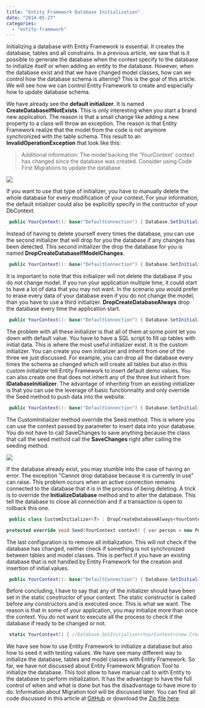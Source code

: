 ```yaml
---
title: "Entity Framework Database Initialization"
date: "2014-05-27"
categories: 
  - "entity-framework"
---
```


Initializing a database with Entity Framework is essential. It creates the database, tables and all constrains. In a previous article, we saw that is it possible to generate the database when the context specify to the database to initialize itself or when adding an entity to the database. However, when the database exist and that we have changed model classes, how can we control how the database schema is altering? This is the goal of this article. We will see how we can control Entity Framework to create and especially how to update database schema.

We have already see the **default initializer**. It is named **CreateDatabaseIfNotExists**. This is only interesting when you start a brand new application. The reason is that a small change like adding a new property to a class will throw an exception. The reason is that Entity Framework realize that the model from the code is not anymore synchronized with the table schema. This result to an **InvalidOperationException** that look like this:

> Additional information: The model backing the 'YourContext' context has changed since the database was created. Consider using Code First Migrations to update the database.

![](images/InvalidOperationExceptionModelBackingChanged-400x224.png)

If you want to use that type of initializer, you have to manually delete the whole database for every modification of your context. For your information, the default intializer could also be explicitly specify in the contructor of your DbContext.


```csharp
 public YourContext(): base("DefaultConnection") { Database.SetInitializer<YourContext>(new CreateDatabaseIfNotExists<YourContext>()); //Default one } 
```

Instead of having to delete yourself every times the database, you can use the second initializer that will drop for you the database if any changes has been detected. This second initializer the drop the database for you is named **DropCreateDatabaseIfModelChanges**.


```csharp
 public YourContext(): base("DefaultConnection") { Database.SetInitializer<YourContext>(new DropCreateDatabaseIfModelChanges<YourContext>()); //Drop database if changes detected } 
```

It is important to note that this initializer will not delete the database if you do not change model. If you run your application multiple time, it could start to have a lot of data that you may not want. In the scenario you would prefer to erase every data of your database even if you do not change the model, than you have to use a third initializer. **DropCreateDatabaseAlways** drop the database every time the application start.


```csharp
 public YourContext(): base("DefaultConnection") { Database.SetInitializer<YourContext>(new DropCreateDatabaseAlways<YourContext>()); //Drop database every times } 
```

The problem with all these initializer is that all of them at some point let you down with default value. You have to have a SQL script to fill up tables with initial data. This is where the most useful initializer exist. It is the custom initializer. You can create you own initializer and inherit from one of the three we just discussed. For example, you can drop all the database every times the schema as changed which will create all tables but also in this custom initializer tell Entity Framework to insert default demo values. You can also create one that does not inherit any of the three but inherit from **IDatabaseInitializer**. The advantage of inheriting from an existing initializer is that you can use the leverage of basic functionnality and only override the Seed method to push data into the website.


```csharp
 public YourContext(): base("DefaultConnection") { Database.SetInitializer<YourContext>(new CustomInitializer<YourContext>()); //Custom if model changed and seed values } //... public class CustomInitializer<T> : DropCreateDatabaseIfModelChanges<YourContext> { protected override void Seed(YourContext context) { base.Seed(context); } } 
```

The CustomInitializer method override the Seed method. This is where you can use the context passed by parameter to insert data into your database. You do not have to call SaveChanges to save anything because the class that call the seed method call the **SaveChanges** right after calling the seeding method.

![](images/CustomInitializer-400x178.png)

If the database already exist, you may stumble into the case of having an error. The exception "Cannot drop database because it is currently in use" can raise. This problem occurs when an active connection remains connected to the database that it is in the process of being deleting. A trick is to override the **InitializeDatabase** method and to alter the database. This tell the database to close all connection and if a transaction is open to rollback this one.


```csharp
 public class CustomInitializer<T> : DropCreateDatabaseAlways<YourContext> { public override void InitializeDatabase(YourContext context) { context.Database.ExecuteSqlCommand(TransactionalBehavior.DoNotEnsureTransaction , string.Format("ALTER DATABASE {0} SET SINGLE\_USER WITH ROLLBACK IMMEDIATE", context.Database.Connection.Database)); base.InitializeDatabase(context); }

protected override void Seed(YourContext context) { var person = new Person() {Name = "SeededPerson", BirthDate = new DateTime(1900, 1, 1)}; context.Persons.Add(person); base.Seed(context); } } 
```

The last configuration is to remove all initialization. This will not check if the database has changed, neither check if something is not synchronized between tables and model classes. This is perfect if you have an existing database that is not handled by Entity Framework for the creation and insertion of initial values.


```csharp
 public YourContext(): base("DefaultConnection") { Database.SetInitializer<YourContext>(null); //No initialization } 
```

Before concluding, I have to say that any of the initializer should have been set in the static constructor of your context. The static constructor is called before any constructors and is executed once. This is what we want. The reason is that in some of your application, you may initialize more than once the context. You do not want to execute all the process to check if the database if ready to be changed or not.


```csharp
 static YourContext() { //Database.SetInitializer<YourContext>(new CreateDatabaseIfNotExists<YourContext>()); //Default one //Database.SetInitializer<YourContext>(new DropCreateDatabaseIfModelChanges<YourContext>()); //Drop database if changes detected //Database.SetInitializer<YourContext>(new DropCreateDatabaseAlways<YourContext>()); //Drop database every times //Database.SetInitializer<YourContext>(new CustomInitializer<YourContext>()); //Custom if model changed and seed values Database.SetInitializer<YourContext>(null); //Nothing is done } 
```

We have see how to use Entity Framework to initialize a database but also how to seed it with testing values. We have see many different way to initialize the database, tables and model classes with Entity Framework. So far, we have not discussed about Entity Framework Migration Tool to initialize the database. This tool allow to have manual call to with Entity to the database to perform initialization. It has the advantage to have the full control of when and what is done but has the disadvantage to have more to do. Information about Migration tool will be discussed later. You can find all code discussed in this article at [GitHub](https://github.com/MrDesjardins/EntityFrameworkTestConsole/tree/dd74613a51e8533d833aac6706d6b067c859b7e0) or download the [Zip file here](https://github.com/MrDesjardins/EntityFrameworkTestConsole/archive/dd74613a51e8533d833aac6706d6b067c859b7e0.zip).

